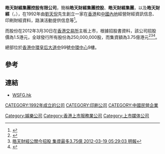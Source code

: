 '''皓天財經集團控股有限公司'''，簡稱'''皓天財經集團控股'''、'''皓天財經集團'''，以及'''皓天財經'''（'''{{lang-en|Wonderful Sky Financial Group Holdings Limited}}'''，{{hkex|1260}}），在1992年由[[劉天倪|劉天倪]]先生創立一家在[[香港|香港]]和[[中國內地|中國內地]]經營財經資訊信息、印刷財經資料，路演活動提供信息等<ref>{{Cite web |url=http://www.wsfg.hk/c/about_profile.php |title=皓天財經集團控股有限公司簡介 |accessdate=2013-09-21 |archive-date=2013-09-26 |archive-url=https://web.archive.org/web/20130926155556/http://www.wsfg.hk/c/about_profile.php |dead-url=no }}</ref>。

而股份在2012年3月30日在[[香港交易所|香港交易所]]主板上市，根據招股書資料，該公司招股價為1.5港元，全球發行所有股份為250,000,000股，而集資額為3.75億港元<ref>{{Cite web |url=http://www.hkexnews.hk/listedco/listconews/sehk/2012/0319/LTN20120319005_C.pdf |title=皓天財經集團控股有限公司提供招股通告 |accessdate=2012-03-21 |archive-date=2016-03-05 |archive-url=https://web.archive.org/web/20160305012822/http://www.hkexnews.hk/listedco/listconews/sehk/2012/0319/LTN20120319005_C.pdf |dead-url=no }}</ref><ref>[http://finance.sina.com.hk/news/11/2/1/4695292/1.html 皓天財經公關今招股 集資最多3.75億 2012-03-19 05:29:03 明報]{{Dead link|date=2019年11月 |bot=InternetArchiveBot |fix-attempted=yes }}</ref><ref>{{Cite web |url=http://www.hkexnews.hk/listedco/listconews/sehk/2012/0319/LTN20120319013_C.pdf |title=皓天財經集團控股有限公司提供招股資料 |accessdate=2012-03-21 |archive-date=2012-05-01 |archive-url=https://web.archive.org/web/20120501050047/http://www.hkexnews.hk/listedco/listconews/sehk/2012/0319/LTN20120319013_C.pdf |dead-url=no }}</ref>。

總部位於[[香港|香港]][[中環|中環]][[皇后大道中|皇后大道中]]99號[[中環中心|中環中心]]9樓。

==參考==
{{reflist}}

==連結==
*[http://www.wsfg.hk WSFG.hk] {{Wayback|url=http://www.wsfg.hk/ |date=20120314173434 }}

[[CATEGORY:1992年成立的公司|CATEGORY:1992年成立的公司]]
[[CATEGORY:印刷公司|CATEGORY:印刷公司]]
[[CATEGORY:中國民營企業|CATEGORY:中國民營企業]]
[[Category:娛樂公司|Category:娛樂公司]]
[[Category:香港上市服務業公司|Category:香港上市服務業公司]]
[[Category:上市媒体公司|Category:上市媒体公司]]